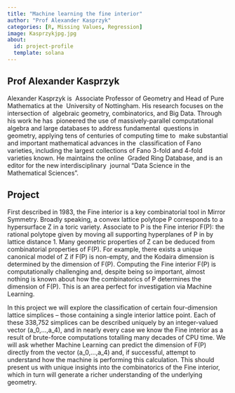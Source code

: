 ```yaml
---
title: "Machine learning the fine interior"
author: "Prof Alexander Kasprzyk"
categories: [R, Missing Values, Regression]
image: Kasprzykjpg.jpg
about:
  id: project-profile
  template: solana
---
```



## Prof Alexander Kasprzyk

Alexander Kasprzyk is  Associate Professor of Geometry and Head of Pure Mathematics at the  University of Nottingham. His research focuses on the intersection of  algebraic geometry, combinatorics, and Big Data. Through his work he has  pioneered the use of massively-parallel computational algebra and large databases to address fundamental  questions in geometry, applying tens of centuries of computing time to  make substantial and important mathematical advances in the  classification of Fano varieties, including the largest collections of Fano 3-fold and 4-fold varieties known. He maintains the online  Graded Ring Database, and is an editor for the new interdisciplinary  journal "Data Science in the Mathematical Sciences".

## Project

First described in 1983, the Fine interior is a key combinatorial tool in Mirror Symmetry. Broadly speaking, a convex lattice polytope P corresponds to a hypersurface Z in a toric variety. Associate to P is the Fine interior F(P): the rational polytope given by moving all supporting hyperplanes of P in by lattice distance 1. Many geometric properties of Z can be deduced from combinatorial properties of F(P). For example, there exists a unique canonical model of Z if F(P) is non-empty, and the Kodaira dimension is determined by the dimension of F(P). Computing the Fine interior F(P) is computationally challenging and, despite being so important, almost nothing is known about how the combinatorics of P determines the dimension of F(P). This is an area perfect for investigation via Machine Learning.

In this project we will explore the classification of certain four-dimension lattice simplices -- those containing a single interior lattice point. Each of these 338,752 simplices can be described uniquely by an integer-valued vector (a_0,...,a_4), and in nearly every case we know the Fine interior as a result of brute-force computations totalling many decades of CPU time. We will ask whether Machine Learning can predict the dimension of F(P) directly from the vector (a_0,...,a_4) and, if successful, attempt to understand how the machine is performing this calculation. This should present us with unique insights into the combinatorics of the Fine interior, which in turn will generate a richer understanding of the underlying geometry.